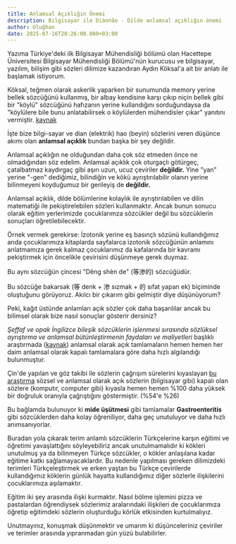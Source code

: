 ```yaml
---
title: Anlamsal Açıklığın Önemi
description: Bilgisayar ile Diànnǎo - Dilde anlamsal açıklığın önemi 
author: Uluğhan
date: 2025-07-16T20:26:00.000+03:00
---
```


Yazıma Türkiye'deki ilk Bilgisayar Mühendisliği bölümü olan Hacettepe Üniversitesi Bilgisayar Mühendisliği Bölümü'nün kurucusu ve bilgisayar, yazılım, bilişim gibi sözleri dilimize kazandıran Aydın Köksal'a ait bir anlatı ile başlamak istiyorum.

Köksal, teğmen olarak askerlik yaparken bir sunumunda memory yerine bellek sözcüğünü kullanmış, bir albay kendisine karşı çıkıp niçin bellek gibi bir "köylü" sözcüğünü hafızanın yerine kullandığını sorduğundaysa da  "köylülere bile bunu anlatabilirsek o köylülerden mühendisler çıkar" yanıtını vermiştir. [kaynak](https://www.sabah.com.tr/yazarlar/pazar/sirt/2019/04/14/bilgisayar-kelimesi-50-yasinda)

İşte bize bilgi-sayar ve dian (elektrik) hao (beyin) sözlerini veren düşünce akımı olan **anlamsal açıklık** bundan başka bir şey değildir.

Anlamsal açıklığın ne olduğundan daha çok söz etmeden önce ne olmadığından söz edelim. Anlamsal açıklık çok oturgaçlı götürgeç, çatalbatmaz kaydırgaç gibi aşırı uzun, ucuz çeviriler **değildir.** Yine "yan" yerine "-gen" dediğimiz, bilindiğin ve kökü ayrıştırılabilir olanın yerine bilinmeyeni koyduğumuz bir gerileyiş de **değildir.**

Anlamsal açıklık, dilde bölümlerine kolaylık ile ayrıştırılabilen ve dilin matematiği ile pekiştirelebilen sözleri kullanmaktır. Ancak bunun sonucu olarak eğitim yerlerimizde çocuklarımza sözcükler değil bu sözcüklerin sonuçları öğretilebilecektir.

Örnek vermek gerekirse: İzotonik yerine eş basınçlı sözünü kullandığımız anda çocuklarımıza kitaplarda sayfalarca izotonik sözcüğünün anlamını anlatmamıza gerek kalmaz çocuklarımız da kafalarında bir kavramı pekiştirmek için öncelikle çevirisini düşünmeye gerek duymaz.

Bu aynı sözcüğün çincesi "Děng shèn de" (等渗的) sözcüğüdür.

Bu sözcüğe bakarsak (等 denk + 渗 sızmak + 的 sıfat yapan ek) biçiminde oluştuğunu görüyoruz. Akılcı bir çıkarım gibi gelmiştir diye düşünüyorum?

Peki, kağıt üstünde anlamları açık sözler çok daha başarılılar ancak bu bilimsel olarak bize nasıl sonuçlar gösterir dersiniz?

*Şeffaf ve opak İngilizce bileşik sözcüklerin işlenmesi sırasında sözlüksel ayrıştırma ve anlamsal bütünleştirmenin faydaları ve maliyetleri* başlıklı araştırmada ([kaynak](https://www.researchgate.net/publication/251597075_Benefits_and_costs_of_lexical_decomposition_and_semantic_integration_during_the_processing_of_transparent_and_opaque_English_compounds)) anlamsal olarak açık tamlamaların hemen hemen her daim anlamsal olarak kapalı tamlamalara göre daha hızlı algılandığı bulunmuştur.

Çin'de yapılan ve göz takibi ile sözlerin çağrışım sürelerini kıyaslayan [bu araştırma](https://hanyu.pku.edu.cn/docs/20230103112318574333.pdf) sözsel ve anlamsal olarak açık sözlerin (bilgisayar gibi) kapalı olan sözlere (komputır, computer gibi) kıyasla hemen hemen %100 daha yüksek bir doğruluk oranıyla çağrıştığını göstermiştir. (%54'e %26)

Bu bağlamda bulunuyor ki **mide üşütmesi** gibi tamlamalar **Gastroenteritis** gibi sözcüklerden daha kolay öğreniliyor, daha geç unutuluyor ve daha hızlı anımsanıyorlar.

Buradan yola çıkarak terim anlamlı sözcüklerin Türkçelerine karşın eğitimi ve öğretimi yavaşlattığını söyleyebiliriz ancak unutulmamalıdır ki kökleri unutulmuş ya da bilinmeyen Türkçe sözcükler, o kökler anlaşılana kadar eğitime katkı sağlamayacaklardır. Bu nedenle yapılması gereken dilimizdeki terimleri Türkçeleştirmek ve erken yaştan bu Türkçe çevirilerde kullandığımız köklerin günlük hayatta kullandığımız diğer sözlerle ilişkilerini çocuklarımıza aşılamaktır.

Eğitim iki şey arasında ilişki kurmaktır. Nasıl bölme işlemini pizza ve pastalardan öğrendiysek sözlerimiz aralarındaki ilişkileri de çocuklarımıza öğretip eğitimdeki sözlerin oluşturduğu körlük etkisinden kurtulmalıyız.

Unutmayınız, konuşmak düşünmektir ve umarım ki düşünceleriniz çeviriler ve terimler arasında yıpranmadan gün yüzü bulabilirler.